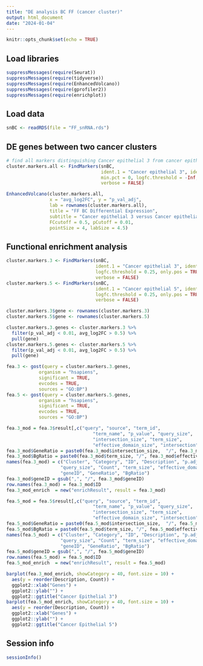 ```yaml
---
title: "DE analysis BC FF (cancer cluster)"
output: html_document
date: "2024-01-04"
---
```


```r
knitr::opts_chunk$set(echo = TRUE)
```

## Load libraries

```r
suppressMessages(require(Seurat))
suppressMessages(require(tidyverse))
suppressMessages(require(EnhancedVolcano))
suppressMessages(require(gprofiler2))
suppressMessages(require(enrichplot))
```

## Load data

```r
snBC <- readRDS(file = "FF_snRNA.rds")
```

## DE genes between two cancer clusters

```r
# find all markers distinguishing Cancer epithelial 3 from cancer epithelial 5
cluster.markers.all <- FindMarkers(snBC, 
                                   ident.1 = "Cancer epithelial 3", ident.2 = "Cancer epithelial 5", 
                                   min.pct = 0, logfc.threshold = -Inf,
                                   verbose = FALSE)

EnhancedVolcano(cluster.markers.all, 
                x = "avg_log2FC", y = "p_val_adj", 
                lab = rownames(cluster.markers.all), 
                title = "FF BC Differential Expression",
                subtitle = "Cancer epithelial 3 versus Cancer epithelial 5",
                FCcutoff = 0.5, pCutoff = 0.01,
                pointSize = 4, labSize = 4.5)
```

## Functional enrichment analysis

```r
cluster.markers.3 <- FindMarkers(snBC,
                                 ident.1 = "Cancer epithelial 3", ident.2 = "Cancer epithelial 5",
                                 logfc.threshold = 0.25, only.pos = TRUE,
                                 verbose = FALSE)
cluster.markers.5 <- FindMarkers(snBC,
                                 ident.1 = "Cancer epithelial 5", ident.2 = "Cancer epithelial 3",
                                 logfc.threshold = 0.25, only.pos = TRUE,
                                 verbose = FALSE)

cluster.markers.3$gene <- rownames(cluster.markers.3)
cluster.markers.5$gene <- rownames(cluster.markers.5)

cluster.markers.3.genes <- cluster.markers.3 %>%
  filter(p_val_adj < 0.01, avg_log2FC > 0.5) %>%
  pull(gene)
cluster.markers.5.genes <- cluster.markers.5 %>%
  filter(p_val_adj < 0.01, avg_log2FC > 0.5) %>%
  pull(gene)

fea.3 <- gost(query = cluster.markers.3.genes, 
            organism = "hsapiens", 
            significant = TRUE, 
            evcodes = TRUE, 
            sources = "GO:BP")
fea.5 <- gost(query = cluster.markers.5.genes, 
            organism = "hsapiens", 
            significant = TRUE, 
            evcodes = TRUE, 
            sources = "GO:BP")

fea.3_mod = fea.3$result[,c("query", "source", "term_id",
                                "term_name", "p_value", "query_size", 
                                "intersection_size", "term_size", 
                                "effective_domain_size", "intersection")]
fea.3_mod$GeneRatio = paste0(fea.3_mod$intersection_size,  "/", fea.3_mod$query_size)
fea.3_mod$BgRatio = paste0(fea.3_mod$term_size, "/", fea.3_mod$effective_domain_size)
names(fea.3_mod) = c("Cluster", "Category", "ID", "Description", "p.adjust", 
                    "query_size", "Count", "term_size", "effective_domain_size", 
                    "geneID", "GeneRatio", "BgRatio")
fea.3_mod$geneID = gsub(",", "/", fea.3_mod$geneID)
row.names(fea.3_mod) = fea.3_mod$ID
fea.3_mod_enrich  = new("enrichResult", result = fea.3_mod)

fea.5_mod = fea.5$result[,c("query", "source", "term_id",
                                "term_name", "p_value", "query_size", 
                                "intersection_size", "term_size", 
                                "effective_domain_size", "intersection")]
fea.5_mod$GeneRatio = paste0(fea.5_mod$intersection_size,  "/", fea.5_mod$query_size)
fea.5_mod$BgRatio = paste0(fea.5_mod$term_size, "/", fea.5_mod$effective_domain_size)
names(fea.5_mod) = c("Cluster", "Category", "ID", "Description", "p.adjust", 
                    "query_size", "Count", "term_size", "effective_domain_size", 
                    "geneID", "GeneRatio", "BgRatio")
fea.5_mod$geneID = gsub(",", "/", fea.5_mod$geneID)
row.names(fea.5_mod) = fea.5_mod$ID
fea.5_mod_enrich  = new("enrichResult", result = fea.5_mod)

barplot(fea.3_mod_enrich, showCategory = 40, font.size = 10) + 
  aes(y = reorder(Description, Count)) +
  ggplot2::xlab("Genes") + 
  ggplot2::ylab("") + 
  ggplot2::ggtitle("Cancer Epithelial 3")
barplot(fea.5_mod_enrich, showCategory = 40, font.size = 10) + 
  aes(y = reorder(Description, Count)) +
  ggplot2::xlab("Genes") + 
  ggplot2::ylab("") + 
  ggplot2::ggtitle("Cancer Epithelial 5")
```

## Session info
```r
sessionInfo()
```